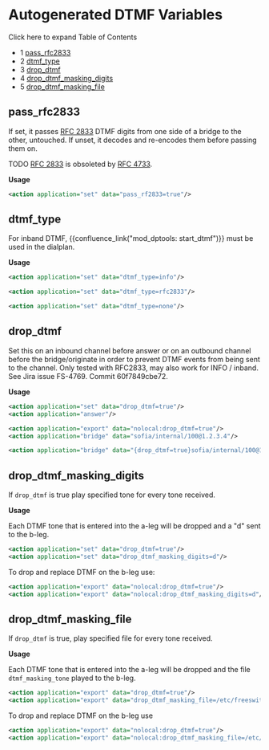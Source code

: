 
# Autogenerated DTMF Variables 

 

Click here to expand Table of Contents

* 1 [pass\_rfc2833](#-freeswitch--autogenerated-dtmf-variables-)
* 2 [dtmf\_type](#-freeswitch--autogenerated-dtmf-variables-)
* 3 [drop\_dtmf](#-freeswitch--autogenerated-dtmf-variables-)
* 4 [drop\_dtmf\_masking\_digits](#drop_dtmf_masking_digits)
* 5 [drop\_dtmf\_masking\_file](#drop_dtmf_masking_file)

## pass_rfc2833

If set, it passes [RFC 2833](https://tools.ietf.org/html/rfc2833) DTMF digits from one side of a bridge to the other, untouched. If unset, it decodes and re-encodes them before passing them on.

TODO [RFC 2833](https://tools.ietf.org/html/rfc2833) is obsoleted by [RFC 4733](https://tools.ietf.org/html/rfc4733).

**Usage**

```xml
<action application="set" data="pass_rf2833=true"/>
```

## dtmf_type

For inband DTMF, {{confluence\_link("mod\_dptools: start\_dtmf")}} must be used in the dialplan.

**Usage**

```xml
<action application="set" data="dtmf_type=info"/>
```

```xml
<action application="set" data="dtmf_type=rfc2833"/>
```

```xml
<action application="set" data="dtmf_type=none"/>
```

## drop_dtmf

Set this on an inbound channel before answer or on an outbound channel before the bridge/originate in order to prevent DTMF events from being sent to the channel. Only tested with RFC2833, may also work for INFO / inband. See Jira issue FS-4769\. Commit 60f7849cbe72.

**Usage**

```xml
<action application="set" data="drop_dtmf=true"/>
<action application="answer"/>
```

```xml
<action application="export" data="nolocal:drop_dtmf=true"/>
<action application="bridge" data="sofia/internal/100@1.2.3.4"/>
```

```xml
<action application="bridge" data="{drop_dtmf=true}sofia/internal/100@1.2.3.4"/>
```

## drop_dtmf_masking_digits

If `drop_dtmf` is true play specified tone for every tone received.

**Usage**

Each DTMF tone that is entered into the a-leg will be dropped and a "d" sent to the b-leg.

```xml
<action application="set" data="drop_dtmf=true"/>
<action application="set" data="drop_dtmf_masking_digits=d"/>
```

To drop and replace DTMF on the b-leg use:

```xml
<action application="export" data="nolocal:drop_dtmf=true"/>
<action application="export" data="nolocal:drop_dtmf_masking_digits=d"/>
```

## drop_dtmf_masking_file

If `drop_dtmf` is true, play specified file for every tone received.

**Usage**

Each DTMF tone that is entered into the a-leg will be dropped and the file `dtmf_masking_tone` played to the b-leg.

```xml
<action application="export" data="drop_dtmf=true"/>
<action application="export" data="drop_dtmf_masking_file=/etc/freeswitch/Sounds/dtmf_masking_tone"/>
```

To drop and replace DTMF on the b-leg use

```xml
<action application="export" data="nolocal:drop_dtmf=true"/>
<action application="export" data="nolocal:drop_dtmf_masking_file=/etc/freeswitch/Sounds/dtmf_masking_tone" />
```


